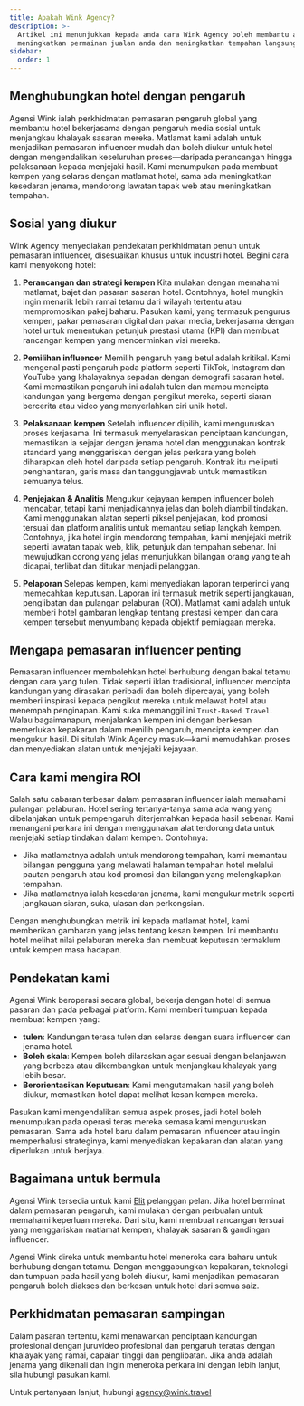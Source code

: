 ```yaml
---
title: Apakah Wink Agency?
description: >-
  Artikel ini menunjukkan kepada anda cara Wink Agency boleh membantu anda
  meningkatkan permainan jualan anda dan meningkatkan tempahan langsung anda.
sidebar:
  order: 1
---
```


## Menghubungkan hotel dengan pengaruh

Agensi Wink ialah perkhidmatan pemasaran pengaruh global yang membantu hotel bekerjasama dengan pengaruh media sosial untuk menjangkau khalayak sasaran mereka. Matlamat kami adalah untuk menjadikan pemasaran influencer mudah dan boleh diukur untuk hotel dengan mengendalikan keseluruhan proses—daripada perancangan hingga pelaksanaan kepada menjejaki hasil. Kami menumpukan pada membuat kempen yang selaras dengan matlamat hotel, sama ada meningkatkan kesedaran jenama, mendorong lawatan tapak web atau meningkatkan tempahan.

## Sosial yang diukur

Wink Agency menyediakan pendekatan perkhidmatan penuh untuk pemasaran influencer, disesuaikan khusus untuk industri hotel. Begini cara kami menyokong hotel:

1. **Perancangan dan strategi kempen**
   Kita mulakan dengan memahami matlamat, bajet dan pasaran sasaran hotel. Contohnya, hotel mungkin ingin menarik lebih ramai tetamu dari wilayah tertentu atau mempromosikan pakej baharu. Pasukan kami, yang termasuk pengurus kempen, pakar pemasaran digital dan pakar media, bekerjasama dengan hotel untuk menentukan petunjuk prestasi utama (KPI) dan membuat rancangan kempen yang mencerminkan visi mereka.

2. **Pemilihan influencer**
   Memilih pengaruh yang betul adalah kritikal. Kami mengenal pasti pengaruh pada platform seperti TikTok, Instagram dan YouTube yang khalayaknya sepadan dengan demografi sasaran hotel. Kami memastikan pengaruh ini adalah tulen dan mampu mencipta kandungan yang bergema dengan pengikut mereka, seperti siaran bercerita atau video yang menyerlahkan ciri unik hotel.

3. **Pelaksanaan kempen**
   Setelah influencer dipilih, kami menguruskan proses kerjasama. Ini termasuk menyelaraskan penciptaan kandungan, memastikan ia sejajar dengan jenama hotel dan menggunakan kontrak standard yang menggariskan dengan jelas perkara yang boleh diharapkan oleh hotel daripada setiap pengaruh. Kontrak itu meliputi penghantaran, garis masa dan tanggungjawab untuk memastikan semuanya telus.

4. **Penjejakan & Analitis**
   Mengukur kejayaan kempen influencer boleh mencabar, tetapi kami menjadikannya jelas dan boleh diambil tindakan. Kami menggunakan alatan seperti piksel penjejakan, kod promosi tersuai dan platform analitis untuk memantau setiap langkah kempen. Contohnya, jika hotel ingin mendorong tempahan, kami menjejaki metrik seperti lawatan tapak web, klik, petunjuk dan tempahan sebenar. Ini mewujudkan corong yang jelas menunjukkan bilangan orang yang telah dicapai, terlibat dan ditukar menjadi pelanggan.

5. **Pelaporan**
   Selepas kempen, kami menyediakan laporan terperinci yang memecahkan keputusan. Laporan ini termasuk metrik seperti jangkauan, penglibatan dan pulangan pelaburan (ROI). Matlamat kami adalah untuk memberi hotel gambaran lengkap tentang prestasi kempen dan cara kempen tersebut menyumbang kepada objektif perniagaan mereka.

## Mengapa pemasaran influencer penting

Pemasaran influencer membolehkan hotel berhubung dengan bakal tetamu dengan cara yang tulen. Tidak seperti iklan tradisional, influencer mencipta kandungan yang dirasakan peribadi dan boleh dipercayai, yang boleh memberi inspirasi kepada pengikut mereka untuk melawat hotel atau menempah penginapan. Kami suka memanggil ini `Trust-Based Travel`. Walau bagaimanapun, menjalankan kempen ini dengan berkesan memerlukan kepakaran dalam memilih pengaruh, mencipta kempen dan mengukur hasil. Di situlah Wink Agency masuk—kami memudahkan proses dan menyediakan alatan untuk menjejaki kejayaan.

## Cara kami mengira ROI

Salah satu cabaran terbesar dalam pemasaran influencer ialah memahami pulangan pelaburan. Hotel sering tertanya-tanya sama ada wang yang dibelanjakan untuk pempengaruh diterjemahkan kepada hasil sebenar. Kami menangani perkara ini dengan menggunakan alat terdorong data untuk menjejaki setiap tindakan dalam kempen. Contohnya:

* Jika matlamatnya adalah untuk mendorong tempahan, kami memantau bilangan pengguna yang melawati halaman tempahan hotel melalui pautan pengaruh atau kod promosi dan bilangan yang melengkapkan tempahan.
* Jika matlamatnya ialah kesedaran jenama, kami mengukur metrik seperti jangkauan siaran, suka, ulasan dan perkongsian.

Dengan menghubungkan metrik ini kepada matlamat hotel, kami memberikan gambaran yang jelas tentang kesan kempen. Ini membantu hotel melihat nilai pelaburan mereka dan membuat keputusan termaklum untuk kempen masa hadapan.

## Pendekatan kami

Agensi Wink beroperasi secara global, bekerja dengan hotel di semua pasaran dan pada pelbagai platform. Kami memberi tumpuan kepada membuat kempen yang:

* **tulen**: Kandungan terasa tulen dan selaras dengan suara influencer dan jenama hotel.
* **Boleh skala**: Kempen boleh dilaraskan agar sesuai dengan belanjawan yang berbeza atau dikembangkan untuk menjangkau khalayak yang lebih besar.
* **Berorientasikan Keputusan**: Kami mengutamakan hasil yang boleh diukur, memastikan hotel dapat melihat kesan kempen mereka.

Pasukan kami mengendalikan semua aspek proses, jadi hotel boleh menumpukan pada operasi teras mereka semasa kami menguruskan pemasaran. Sama ada hotel baru dalam pemasaran influencer atau ingin memperhalusi strateginya, kami menyediakan kepakaran dan alatan yang diperlukan untuk berjaya.

## Bagaimana untuk bermula

Agensi Wink tersedia untuk kami [Elit](/managed-social/what-is-managed-social/#subscription-tiers) pelanggan pelan.
Jika hotel berminat dalam pemasaran pengaruh, kami mulakan dengan perbualan untuk memahami keperluan mereka.
Dari situ, kami membuat rancangan tersuai yang menggariskan matlamat kempen, khalayak sasaran & gandingan influencer.

Agensi Wink direka untuk membantu hotel meneroka cara baharu untuk berhubung dengan tetamu. Dengan menggabungkan kepakaran, teknologi dan tumpuan pada hasil yang boleh diukur, kami menjadikan pemasaran pengaruh boleh diakses dan berkesan untuk hotel dari semua saiz.

## Perkhidmatan pemasaran sampingan

Dalam pasaran tertentu, kami menawarkan penciptaan kandungan profesional dengan juruvideo profesional dan pengaruh teratas dengan khalayak yang ramai, capaian tinggi dan penglibatan. Jika anda adalah jenama yang dikenali dan ingin meneroka perkara ini dengan lebih lanjut, sila hubungi pasukan kami.

Untuk pertanyaan lanjut, hubungi [agency@wink.travel](mailto://agency@wink.travel)

